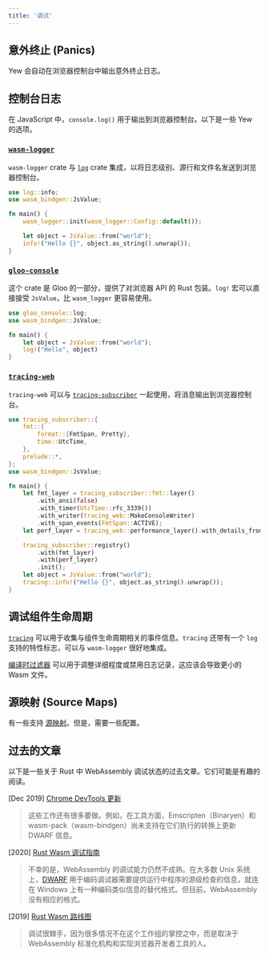 ```yaml
---
title: '调试'
---
```


## 意外终止 (Panics)

Yew 会自动在浏览器控制台中输出意外终止日志。

## 控制台日志

在 JavaScript 中，`console.log()` 用于输出到浏览器控制台。以下是一些 Yew 的选项。

### [`wasm-logger`](https://crates.io/crates/wasm-logger)

`wasm-logger` crate 与 [`log`](https://crates.io/crates/log) crate 集成，以将日志级别、源行和文件名发送到浏览器控制台。

```rust ,ignore
use log::info;
use wasm_bindgen::JsValue;

fn main() {
    wasm_logger::init(wasm_logger::Config::default());

    let object = JsValue::from("world");
    info!("Hello {}", object.as_string().unwrap());
}
```

### [`gloo-console`](https://crates.io/crates/gloo-console)

这个 crate 是 Gloo 的一部分，提供了对浏览器 API 的 Rust 包装。`log!` 宏可以直接接受 `JsValue`，比 `wasm_logger` 更容易使用。

```rust ,ignore
use gloo_console::log;
use wasm_bindgen::JsValue;

fn main() {
    let object = JsValue::from("world");
    log!("Hello", object)
}
```

### [`tracing-web`](https://crates.io/crates/tracing-web)

`tracing-web` 可以与 [`tracing-subscriber`](https://crates.io/crates/tracing-subscriber) 一起使用，将消息输出到浏览器控制台。

```rust ,ignore
use tracing_subscriber::{
    fmt::{
        format::{FmtSpan, Pretty},
        time::UtcTime,
    },
    prelude::*,
};
use wasm_bindgen::JsValue;

fn main() {
    let fmt_layer = tracing_subscriber::fmt::layer()
        .with_ansi(false)
        .with_timer(UtcTime::rfc_3339())
        .with_writer(tracing_web::MakeConsoleWriter)
        .with_span_events(FmtSpan::ACTIVE);
    let perf_layer = tracing_web::performance_layer().with_details_from_fields(Pretty::default());

    tracing_subscriber::registry()
        .with(fmt_layer)
        .with(perf_layer)
        .init();
    let object = JsValue::from("world");
    tracing::info!("Hello {}", object.as_string().unwrap());
}
```

## 调试组件生命周期

[`tracing`](https://crates.io/crates/tracing) 可以用于收集与组件生命周期相关的事件信息。`tracing` 还带有一个 `log` 支持的特性标志，可以与 `wasm-logger` 很好地集成。

[编译时过滤器](https://docs.rs/tracing/latest/tracing/level_filters/index.html#compile-time-filters) 可以用于调整详细程度或禁用日志记录，这应该会导致更小的 Wasm 文件。

## 源映射 (Source Maps)

有一些支持 [源映射](https://developer.chrome.com/blog/wasm-debugging-2019/#enter-dwarf)。但是，需要一些配置。

## 过去的文章

以下是一些关于 Rust 中 WebAssembly 调试状态的过去文章。它们可能是有趣的阅读。

\[Dec 2019\] [Chrome DevTools 更新](https://developers.google.com/web/updates/2019/12/webassembly#the_future)

> 这些工作还有很多要做。例如，在工具方面，Emscripten（Binaryen）和 wasm-pack（wasm-bindgen）尚未支持在它们执行的转换上更新 DWARF 信息。

\[2020\] [Rust Wasm 调试指南](https://rustwasm.github.io/book/reference/debugging.html#using-a-debugger)

> 不幸的是，WebAssembly 的调试能力仍然不成熟。在大多数 Unix 系统上，[DWARF](http://dwarfstd.org/) 用于编码调试器需要提供运行中程序的源级检查的信息，就连在 Windows 上有一种编码类似信息的替代格式。但目前，WebAssembly 没有相应的格式。

\[2019\] [Rust Wasm 路线图](https://rustwasm.github.io/rfcs/007-2019-roadmap.html#debugging)

> 调试很棘手，因为很多情况不在这个工作组的掌控之中，而是取决于 WebAssembly 标准化机构和实现浏览器开发者工具的人。
